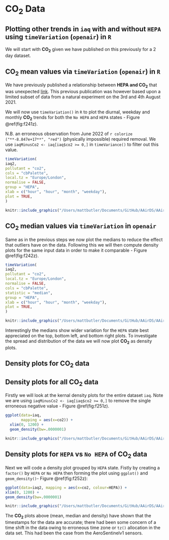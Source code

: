 # **CO~2~ Data**{#4}

## Plotting other trends in `iaq` with and without `HEPA` using `timeVariation` (`openair`) in `R`{#24} 

We will start with **CO~2~** given we have published on this previously for a 2 day dataset.
  
## **CO~2~** mean values via `timeVariation` (`openair`) in `R`

We have previously published a relationship between **HEPA and CO~2~** that was unexpected [link](https://www.medrxiv.org/content/10.1101/2022.03.25.22272953v1). This previous publication was however based upon a limited subset of data from a natural experiment on the 3rd and 4th August 2021.
  
We will now use `timeVariation()` in `R` to plot the diurnal, weekday and monthly **CO~2~** trends for both the `No HEPA` and `HEPA` states - Figure [\@ref(fig:f241z)]{color="blue"}.
  
N.B. an erroneous observation from June 2022 of `r colorize ("**-8.847e+17**", "red")` (physically impossible) required removal. We use `iaqMinusCo2 <- iaq[iaq$co2 >= 0,]` in `timeVariance()` to filter out this value.
  
```r
timeVariation(
iaq2,
pollutant = "co2",
cols = "cbPalette",
local.tz = "Europe/London",
normalise = FALSE,
group = "HEPA",
xlab = c("hour", "hour", "month", "weekday"),
plot = TRUE,
)
```
```r
knitr::include_graphics("/Users/mattbutler/Documents/GitHub/AAirDS/AAirDS/063c4ecdfcb1c93a93a8317d05616cb52f0a65cd/images/f241-1.png")
```
  
## **CO~2~** median values via `timeVariation` in `openair`

Same as in the previous steps we now plot the medians to reduce the effect that outliers have on the data. Following this we will then compute density plots for the same input data in order to make it comparable - Figure [\@ref(fig:f242z)]{color="blue"}.
  
```r
timeVariation(
iaq2,
pollutant = "co2",
local.tz = "Europe/London",
normalise = FALSE,
cols = "cbPalette",
statistic = "median",
group = "HEPA",
xlab = c("hour", "hour", "month", "weekday"),
plot = TRUE,
)
```
```r
knitr::include_graphics("/Users/mattbutler/Documents/GitHub/AAirDS/AAirDS/063c4ecdfcb1c93a93a8317d05616cb52f0a65cd/images/f242-1.png")
```
  
Interestingly the medians show wider variation for the `HEPA` state best appreciated on the top, bottom left, and bottom right plots. To investigate the spread and distribution of the data we will now plot **CO~2~** as density plots.
 
## Density plots for **CO~2~** data{#25}  

## Density plots for all **CO~2~** data

Firstly we will look at the kernal density plots for the entire dataset `iaq`. Note we are using `iaqMinusCo2 <- iaq[iaq$co2 >= 0,]` to remove the single erroneous negative value - Figure [\@ref(fig:f251z)]{color="blue"}.

```r
ggplot(data=iaq, 
       mapping = aes(x=co2)) +
  xlim(0, 1200) +
  geom_density(bw=.0000001)
```
```r
knitr::include_graphics("/Users/mattbutler/Documents/GitHub/AAirDS/AAirDS/063c4ecdfcb1c93a93a8317d05616cb52f0a65cd/images/f251-1.png")
```
  
## Density plots for `HEPA` vs `No HEPA` of **CO~2~** data

Next we will code a density plot grouped by `HEPA` state. Fistly by creating a `factor()` by `HEPA` or `No HEPA` then forming the plot using `ggplot()` and `geom_density()`- Figure [\@ref(fig:f252z)]{color="blue"}:
  
```r
ggplot(data=iaq2, mapping = aes(x=co2, colour=HEPA)) +
xlim(0, 1200) +
geom_density(bw=.0000001)
```
```r
knitr::include_graphics("/Users/mattbutler/Documents/GitHub/AAirDS/AAirDS/063c4ecdfcb1c93a93a8317d05616cb52f0a65cd/images/f252-1.png")
```
  
The **CO~2~** plots above (mean, median and density) have shown that the timestamps for the data are accurate; there had been some concern of a time shift in the data owing to erroneous time zone or `tz()` allocation in the data set. This had been the case from the AeroSentinelv1 sensors.
